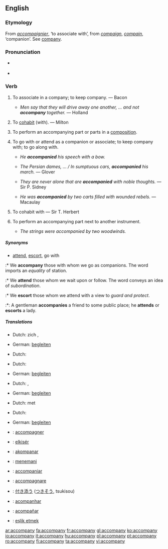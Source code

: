 ==English==

===Etymology===
From {{OF.}} ''[[accompaignier]]'', ‘to associate with’, from ''[[compaign]]'', ''[[compain]]'', ‘companion’. See [[company]].

===Pronunciation===
* {{RP}} {{IPA|/əˈkəmpə̆ni/}}
*{{audio|en-us-accompany.ogg|Audio (US)}}

===Verb===
{{en-verb|accompan|i|ed}}

# {{context|intransitive|obsolete}} {{rfdate|really quote Bacon}} To associate in a company; to keep company. — Bacon
#* {{rfdate}} ''Men say that they will drive away one another, … and not '''accompany''' together.'' — Holland
# {{context|intransitive|obsolete}} {{rfdate|really quote Milton}} To [[cohabit]] (with). — Milton
# {{context|intransitive|music}} To perform an accompanying part or parts in a [[composition]].
# {{context|transitive}} To go with or attend as a companion or associate; to keep company with; to go along with.
#* ''He '''accompanied''' his speech with a bow.''
#* {{rfdate}} ''The Persian dames, … / In sumptuous cars, '''accompanied''' his march.'' — Glover
#* {{rfdate}} ''They are never alone that are '''accompanied''' with noble thoughts.'' — Sir P. Sidney
#* {{rfdate}} ''He was '''accompanied''' by two carts filled with wounded rebels.'' — Macaulay
# {{context|transitive|obsolete}} {{rfdate|really quote Herbert}} To cohabit with — Sir T. Herbert
# {{context|transitive|music}} To perform an accompanying part next to another instrument.
#* ''The strings were accompanied by two woodwinds.''

{{rfex|the obsolete cases}}

=====Synonyms=====
* {{italbrac|go with}} [[attend]], [[escort]], go with
:* We '''accompany''' those with whom we go as companions. The word imports an ''equality'' of station. 
:* We '''attend''' those whom we wait upon or follow. The word conveys an idea of ''subordination''.
:* We '''escort''' those whom we attend with a view to ''guard and protect''.
:*: A gentleman '''accompanies''' a friend to some public place; he '''attends''' or '''escorts''' a lady.

=====Translations=====
{{trans-top|keep company}}
*Dutch: zich {{t|nl|samensluiten}}, {{t|nl|samenwerken}}
{{trans-mid}}
*German: [[begleiten]]
{{trans-bottom}}

{{trans-top|cohabit}}
*Dutch: {{t|nl|samenwonen}}
{{trans-mid}}
{{trans-bottom}}

{{trans-top|perform an accompanying part or parts in a composition}}
*Dutch: {{t|nl|begeleiden}}
{{trans-mid}}
*German: [[begleiten]]
{{trans-bottom}}

{{trans-top|attend as a companion}}
*Dutch: {{t|nl|vergezellen}}, {{t|nl|begeleiden}}
{{trans-mid}}
*German: [[begleiten]]
{{trans-bottom}}

{{trans-top|cohabit with}}
*Dutch: {{t|nl|samenwonen}} met
{{trans-mid}}
{{trans-bottom}}

{{trans-top|perform an accompanying part next to another instrument}}
*Dutch: {{t|nl|begeleiden}}
{{trans-mid}}
*German: [[begleiten]]
{{trans-bottom}}

{{checktrans}}
{{trans-top|Translations to be checked}}
*{{ttbc|French}}: [[accompagner]]
*{{ttbc|Hungarian}}: [[elkisér]]
*{{ttbc|Ido}}: [[akompanar]]
*{{ttbc|Indonesian}}: [[teman|menemani]]
{{trans-mid}}
*{{ttbc|Interlingua}}: [[accompaniar]]
*{{ttbc|Italian}}: [[accompagnare]]
*{{ttbc|Japanese}}: [[付き添う]] ([[つきそう]], tsukisou)
*{{ttbc|Portuguese}}: [[acompanhar]]
*{{ttbc|Spanish}}: [[acompañar]]
*{{ttbc|Turkish}}: [[eşlik etmek]]
{{trans-bottom}}

[[ar:accompany]]
[[fa:accompany]]
[[fr:accompany]]
[[gl:accompany]]
[[ko:accompany]]
[[io:accompany]]
[[it:accompany]]
[[hu:accompany]]
[[pl:accompany]]
[[pt:accompany]]
[[ro:accompany]]
[[fi:accompany]]
[[ta:accompany]]
[[vi:accompany]]